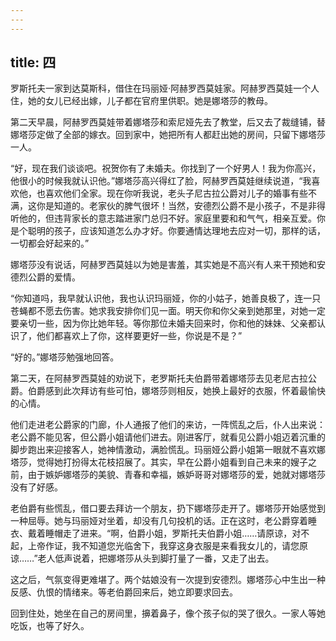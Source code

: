 ```yaml
---
---
---
```

title: 四
---



罗斯托夫一家到达莫斯科，借住在玛丽娅·阿赫罗西莫娃家。阿赫罗西莫娃一个人住，她的女儿已经出嫁，儿子都在官府里供职。她是娜塔莎的教母。

第二天早晨，阿赫罗西莫娃带着娜塔莎和索尼娅先去了教堂，后又去了裁缝铺，替娜塔莎定做了全部的嫁衣。回到家中，她把所有人都赶出她的房间，只留下娜塔莎一人。

“好，现在我们谈谈吧。祝贺你有了未婚夫。你找到了一个好男人！我为你高兴，他很小的时候我就认识他。”娜塔莎高兴得红了脸，阿赫罗西莫娃继续说道，“我喜欢他，也喜欢他们全家。现在你听我说，老头子尼古拉公爵对儿子的婚事有些不满，这你是知道的。老家伙的脾气很坏！当然，安德烈公爵不是小孩子，不是非得听他的，但违背家长的意志踏进家门总归不好。家庭里要和和气气，相亲互爱。你是个聪明的孩子，应该知道怎么办才好。你要通情达理地去应对一切，那样的话，一切都会好起来的。”

娜塔莎没有说话，阿赫罗西莫娃以为她是害羞，其实她是不高兴有人来干预她和安德烈公爵的爱情。

“你知道吗，我早就认识他，我也认识玛丽娅，你的小姑子，她善良极了，连一只苍蝇都不愿去伤害。她求我安排你们见一面。明天你和你父亲到她那里，对她一定要亲切一些，因为你比她年轻。等你那位未婚夫回来时，你和他的妹妹、父亲都认识了，他们都喜欢上了你，这样要更好一些，你说是不是？”

“好的。”娜塔莎勉强地回答。

第二天，在阿赫罗西莫娃的劝说下，老罗斯托夫伯爵带着娜塔莎去见老尼古拉公爵。伯爵感到此次拜访有些可怕，娜塔莎则相反，她换上最好的衣服，怀着最愉快的心情。

他们走进老公爵家的门廊，仆人通报了他们的来访，一阵慌乱之后，仆人出来说：老公爵不能见客，但公爵小姐请他们进去。刚进客厅，就看见公爵小姐迈着沉重的脚步跑出来迎接客人，她神情激动，满脸慌乱。玛丽娅公爵小姐第一眼就不喜欢娜塔莎，觉得她打扮得太花枝招展了。其实，早在公爵小姐看到自己未来的嫂子之前，由于嫉妒娜塔莎的美貌、青春和幸福，嫉妒哥哥对娜塔莎的爱，她就对娜塔莎没有了好感。

老伯爵有些慌乱，借口要去拜访一个朋友，扔下娜塔莎走开了。娜塔莎开始感觉到一种屈辱。她与玛丽娅对坐着，却没有几句投机的话。正在这时，老公爵穿着睡衣、戴着睡帽走了进来。“啊，伯爵小姐，罗斯托夫伯爵小姐……请原谅，对不起，上帝作证，我不知道您光临舍下，我穿这身衣服是来看我女儿的，请您原谅……”老人低声说着，把娜塔莎从头到脚打量了一番，又走了出去。

这之后，气氛变得更难堪了。两个姑娘没有一次提到安德烈。娜塔莎心中生出一种反感、仇恨的情绪来。等老伯爵回来后，她立即要求回去。

回到住处，她坐在自己的房间里，擤着鼻子，像个孩子似的哭了很久。一家人等她吃饭，也等了好久。